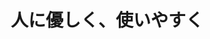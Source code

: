 ﻿---
title: "人に優しく、使いやすく"
category: "情報理工学院"
vol: "38"
interviewee: "赤堀 侃司 "
url: ""
tags: []
pdf: "38-5.pdf"
career: ""
preface: "このでは教育に関して様々な研究をしていますが、記事では特にコンピュータ関連のことを取り上げています。より使いやすくするためのユーザーインターフェイスやコンピュータの学習支援システムについて扱っています。"
---
